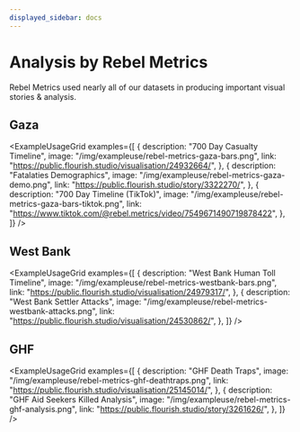 ```yaml
---
displayed_sidebar: docs
---
```


# Analysis by Rebel Metrics

Rebel Metrics used nearly all of our datasets in producing important visual stories & analysis.


## Gaza

<ExampleUsageGrid
  examples={[
    {
      description: "700 Day Casualty Timeline",
      image: "/img/exampleuse/rebel-metrics-gaza-bars.png",
      link: "https://public.flourish.studio/visualisation/24932664/",
    },
    {
      description: "Fatalaties Demographics",
      image: "/img/exampleuse/rebel-metrics-gaza-demo.png",
      link: "https://public.flourish.studio/story/3322270/",
    },
    {
      description: "700 Day Timeline (TikTok)",
      image: "/img/exampleuse/rebel-metrics-gaza-bars-tiktok.png",
      link: "https://www.tiktok.com/@rebel.metrics/video/7549671490719878422",
    },
  ]}
/>

## West Bank

<ExampleUsageGrid
  examples={[
    {
      description: "West Bank Human Toll Timeline",
      image: "/img/exampleuse/rebel-metrics-westbank-bars.png",
      link: "https://public.flourish.studio/visualisation/24979317/",
    },
    {
      description: "West Bank Settler Attacks",
      image: "/img/exampleuse/rebel-metrics-westbank-attacks.png",
      link: "https://public.flourish.studio/visualisation/24530862/",
    },
  ]}
/>

## GHF

<ExampleUsageGrid
  examples={[
    {
      description: "GHF Death Traps",
      image: "/img/exampleuse/rebel-metrics-ghf-deathtraps.png",
      link: "https://public.flourish.studio/visualisation/25145014/",
    },
    {
      description: "GHF Aid Seekers Killed Analysis",
      image: "/img/exampleuse/rebel-metrics-ghf-analysis.png",
      link: "https://public.flourish.studio/story/3261626/",
    },
  ]}
/>
